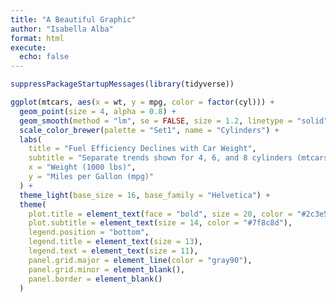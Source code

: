 ```yaml
---
title: "A Beautiful Graphic"
author: "Isabella Alba"
format: html
execute:
  echo: false
---
```


```r
suppressPackageStartupMessages(library(tidyverse))
```

```r
ggplot(mtcars, aes(x = wt, y = mpg, color = factor(cyl))) +
  geom_point(size = 4, alpha = 0.8) +
  geom_smooth(method = "lm", se = FALSE, size = 1.2, linetype = "solid") +
  scale_color_brewer(palette = "Set1", name = "Cylinders") +
  labs(
    title = "Fuel Efficiency Declines with Car Weight",
    subtitle = "Separate trends shown for 4, 6, and 8 cylinders (mtcars dataset)",
    x = "Weight (1000 lbs)",
    y = "Miles per Gallon (mpg)"
  ) +
  theme_light(base_size = 16, base_family = "Helvetica") +
  theme(
    plot.title = element_text(face = "bold", size = 20, color = "#2c3e50"),
    plot.subtitle = element_text(size = 14, color = "#7f8c8d"),
    legend.position = "bottom",
    legend.title = element_text(size = 13),
    legend.text = element_text(size = 11),
    panel.grid.major = element_line(color = "gray90"),
    panel.grid.minor = element_blank(),
    panel.border = element_blank()
  )
```
